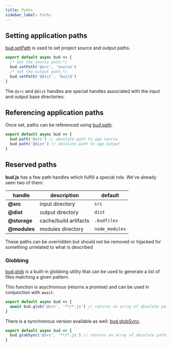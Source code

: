 ```yaml
---
title: Paths
sidebar_label: Paths
---
```


## Setting application paths

[bud.setPath](/docs/bud.setPath) is used to set project source and output paths.

```js title='bud.config.mjs'
export default async bud => {
  /* Set the source path.*/
  bud.setPath('@src', 'source')
  /* Set the output path.*/
  bud.setPath('@dist', 'build')
}
```

The `@src` and `@dist` handles are special handles associated with the input and output base directories.

## Referencing application paths

Once set, paths can be referenced using [bud.path](/docs/bud.path).

```js title='bud.config.mjs'
export default async bud => {
  bud.path('@src') // absolute path to app source
  bud.path('@dist') // absolute path to app output
}
```

## Reserved paths

**bud.js** has a few path handles which fulfill a special role. We've already seen two of them:

| handle       | description           | default        |
| ------------ | --------------------- | -------------- |
| **@src**     | input directory       | `src`          |
| **@dist**    | output directory      | `dist`         |
| **@storage** | cache/build artifacts | `.budfiles`    |
| **@modules** | modules directory     | `node_modules` |

These paths can be overridden but should not be removed or hijacked for something unrelated to what is described

### Globbing

[bud.glob](/docs/bud.glob) is a built-in globbing utility that can be used to generate a list of files matching a given pattern.

This function is asychronous (returns a promise) and can be used in conjunction with `await`.

```js title='bud.config.mjs'
export default async bud => {
  await bud.glob('@src', '**/*.js') // returns an array of absolute paths
}
```

There is a synchronous version available as well: [bud.globSync](/docs/bud.globSync).

```js title='bud.config.mjs'
export default async bud => {
  bud.globSync('@src', '**/*.js') // returns an array of absolute paths
}
```

